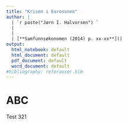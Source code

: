 ```yaml
---
title: "Krisen i Eurosonen"
author: |
  | `r paste("Jørn I. Halvorsen") `
  |
  |
  | [**Samfunnsøkonomen (2014) p. xx-xx**]()
output:
  html_notebook: default
  html_document: default
  pdf_document: default
  word_document: default
#bibliography: referanser.bib
---
```




# ABC


Test 321
